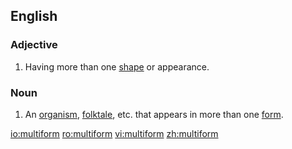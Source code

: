 ==English==
===Adjective===
{{en-adj|-}}

#Having more than one [[shape]] or appearance.

===Noun===
{{en-noun}}

# An [[organism]], [[folktale]], etc. that appears in more than one [[form]].

[[io:multiform]]
[[ro:multiform]]
[[vi:multiform]]
[[zh:multiform]]